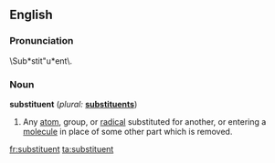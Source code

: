 ==English==

===Pronunciation===
\Sub*stit"u*ent\.

===Noun===
'''substituent''' (''plural:'' '''[[substituents]]''')

# {{chemistry}} Any [[atom]], group, or [[radical]] substituted for another, or entering a [[molecule]] in place of some other part which is removed.

[[fr:substituent]]
[[ta:substituent]]